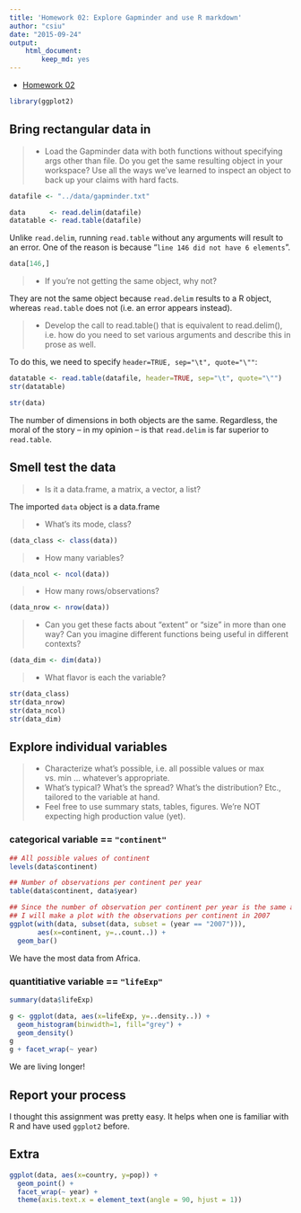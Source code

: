 ```yaml
---
title: 'Homework 02: Explore Gapminder and use R markdown'
author: "csiu"
date: "2015-09-24"
output:
    html_document:
        keep_md: yes
---
```


- [Homework 02](http://stat545-ubc.github.io/hw02_explore-gapminder-use-rmarkdown.html)

```r
library(ggplot2)
```


## Bring rectangular data in
> - Load the Gapminder data with both functions without specifying args other than file. Do you get the same resulting object in your workspace? Use all the ways we’ve learned to inspect an object to back up your claims with hard facts.

```r
datafile <- "../data/gapminder.txt"

data      <- read.delim(datafile)
datatable <- read.table(datafile)
```

Unlike `read.delim`, running `read.table` without any arguments will result to an error. One of the reason is because "`line 146 did not have 6 elements`".

```r
data[146,]
```

> - If you’re not getting the same object, why not?

They are not the same object because `read.delim` results to a R object, whereas `read.table` does not (i.e. an error appears instead).

> - Develop the call to read.table() that is equivalent to read.delim(), i.e. how do you need to set various arguments and describe this in prose as well.

To do this, we need to specify `header=TRUE, sep="\t", quote="\""`:
```r
datatable <- read.table(datafile, header=TRUE, sep="\t", quote="\"")
str(datatable)

str(data)
```
The number of dimensions in both objects are the same. Regardless, the moral of the story -- in my opinion -- is that `read.delim` is far superior to `read.table`.

## Smell test the data
> - Is it a data.frame, a matrix, a vector, a list?

The imported `data` object is a data.frame

> - What’s its mode, class?

```r
(data_class <- class(data))
```

> - How many variables?

```r
(data_ncol <- ncol(data))
```

> - How many rows/observations?

```r
(data_nrow <- nrow(data))
```

> - Can you get these facts about “extent” or “size” in more than one way? Can you imagine different functions being useful in different contexts?

```r
(data_dim <- dim(data))
```

> - What flavor is each the variable?
```r
str(data_class)
str(data_nrow)
str(data_ncol)
str(data_dim)
```

## Explore individual variables
> - Characterize what’s possible, i.e. all possible values or max vs. min … whatever’s appropriate.
> - What’s typical? What’s the spread? What’s the distribution? Etc., tailored to the variable at hand.
> - Feel free to use summary stats, tables, figures. We’re NOT expecting high production value (yet).

### categorical variable == `"continent"`
```r
## All possible values of continent
levels(data$continent)

## Number of observations per continent per year
table(data$continent, data$year)

## Since the number of observation per continent per year is the same across years,
## I will make a plot with the observations per continent in 2007
ggplot(with(data, subset(data, subset = (year == "2007"))),
       aes(x=continent, y=..count..)) +
  geom_bar()
```

We have the most data from Africa.

### quantitiative variable == `"lifeExp"`
```r
summary(data$lifeExp)

g <- ggplot(data, aes(x=lifeExp, y=..density..)) +
  geom_histogram(binwidth=1, fill="grey") +
  geom_density()
g
g + facet_wrap(~ year)
```

We are living longer!

## Report your process
I thought this assignment was pretty easy. It helps when one is familiar with R and have used `ggplot2` before.

## Extra
```r
ggplot(data, aes(x=country, y=pop)) +
  geom_point() +
  facet_wrap(~ year) +
  theme(axis.text.x = element_text(angle = 90, hjust = 1))
```

